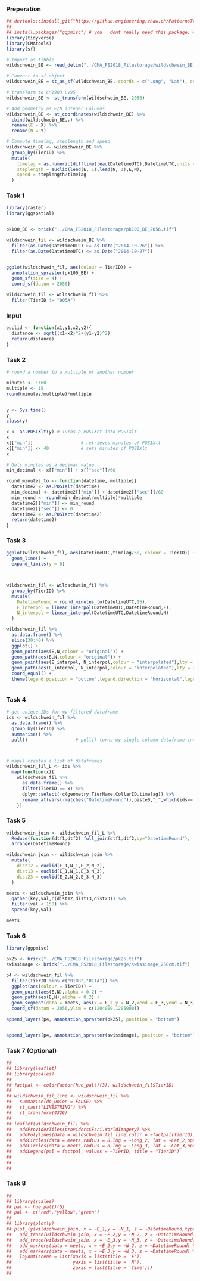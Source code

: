 ### Preperation
```r
## devtools::install_git("https://github.engineering.zhaw.ch/PatternsTrendsEnvironmentalData/CMAtools.git") # Reinstall this package, since we have a few updates
## 
## install.packages("ggpmisc") # you   dont really need this package. We just use it to add layers at specific positions
library(tidyverse)
library(CMAtools)
library(sf)

# Import as tibble
wildschwein_BE <- read_delim("../CMA_FS2018_Filestorage/wildschwein_BE.csv",",")

# Convert to sf-object
wildschwein_BE = st_as_sf(wildschwein_BE, coords = c("Long", "Lat"), crs = 4326,remove = FALSE)

# transform to CH1903 LV95
wildschwein_BE <- st_transform(wildschwein_BE, 2056)

# Add geometry as E/N integer Columns
wildschwein_BE <- st_coordinates(wildschwein_BE) %>%
  cbind(wildschwein_BE,.) %>%
  rename(E = X) %>%
  rename(N = Y)

# Compute timelag, steplength and speed
wildschwein_BE <- wildschwein_BE %>%
  group_by(TierID) %>%
  mutate(
    timelag = as.numeric(difftime(lead(DatetimeUTC),DatetimeUTC,units = "secs")),
    steplength = euclid(lead(E, 1),lead(N, 1),E,N),
    speed = steplength/timelag
  )

```
### Task 1
```r

library(raster)
library(ggspatial)


pk100_BE <- brick("../CMA_FS2018_Filestorage/pk100_BE_2056.tif")

wildschwein_fil <- wildschwein_BE %>%
  filter(as.Date(DatetimeUTC) >= as.Date("2014-10-26")) %>%
  filter(as.Date(DatetimeUTC) <= as.Date("2014-10-27"))


ggplot(wildschwein_fil, aes(colour = TierID)) +
  annotation_spraster(pk100_BE) +
  geom_sf(size = 4) +
  coord_sf(datum = 2056)

wildschwein_fil <- wildschwein_fil %>%
  filter(TierID != "005A")

```
### Input
```r

euclid <- function(x1,y1,x2,y2){
  distance <- sqrt((x1-x2)^2+(y1-y2)^2)
  return(distance)
}

```
### Task 2
```r

# round a number to a multiple of another number

minutes <- 1:60
multiple <- 15
round(minutes/multiple)*multiple


y <- Sys.time()
y
class(y)

x <- as.POSIXlt(y) # Turns a POSIXct into POSIXlt
x
x[["min"]]                  # retrieves minutes of POSIXlt
x[["min"]] <- 40            # sets minutes of POSIXlt
x

# Gets minutes as a decimal value
min_decimal <- x[["min"]] + x[["sec"]]/60

round_minutes_to <- function(datetime, multiple){
  datetime2 <- as.POSIXlt(datetime)
  min_decimal <- datetime2[["min"]] + datetime2[["sec"]]/60
  min_round <- round(min_decimal/multiple)*multiple
  datetime2[["min"]] <- min_round
  datetime2[["sec"]] <- 0
  datetime2 <- as.POSIXct(datetime2)
  return(datetime2)
}

```
### Task 3
```r
ggplot(wildschwein_fil, aes(DatetimeUTC,timelag/60, colour = TierID)) + 
  geom_line() + 
  expand_limits(y = 0)



wildschwein_fil <- wildschwein_fil %>%
  group_by(TierID) %>%
  mutate(
    DatetimeRound = round_minutes_to(DatetimeUTC,15),
    E_interpol = linear_interpol(DatetimeUTC,DatetimeRound,E),
    N_interpol = linear_interpol(DatetimeUTC,DatetimeRound,N)
  )

wildschwein_fil %>%
  as.data.frame() %>%
  slice(30:40) %>%
  ggplot() +
  geom_point(aes(E,N,colour = "original")) +
  geom_path(aes(E,N,colour = "original")) +
  geom_point(aes(E_interpol, N_interpol,colour = "interpolated"),lty = 2) +
  geom_path(aes(E_interpol, N_interpol,colour = "interpolated"),lty = 2) +
  coord_equal() +
  theme(legend.position = "bottom",legend.direction = "horizontal",legend.title = element_blank())



```
### Task 4
```r
# get unique IDs for my filtered dataframe
ids <- wildschwein_fil %>%
  as.data.frame() %>%
  group_by(TierID) %>%
  summarise() %>%
  pull()                  # pull() turns my single column dataframe into a vector



# map() creates a list of dataframes
wildschwein_fil_L <- ids %>%
  map(function(x){
    wildschwein_fil %>%
      as.data.frame() %>%
      filter(TierID == x) %>%
      dplyr::select(-c(geometry,TierName,CollarID,timelag)) %>%
      rename_at(vars(-matches("DatetimeRound")),paste0,"_",which(ids== x))
    })
```
### Task 5
```r

wildschwein_join <- wildschwein_fil_L %>%
  Reduce(function(dtf1,dtf2) full_join(dtf1,dtf2,by="DatetimeRound"), .) %>%
  arrange(DatetimeRound)

wildschwein_join <- wildschwein_join %>%
  mutate(
    dist12 = euclid(E_1,N_1,E_2,N_2),
    dist13 = euclid(E_1,N_1,E_3,N_3),
    dist23 = euclid(E_2,N_2,E_3,N_3)
  )

meets <- wildschwein_join %>%
  gather(key,val,c(dist12,dist13,dist23)) %>%
  filter(val < 150) %>%
  spread(key,val)

meets
```
### Task 6
```r

library(ggpmisc)

pk25 <- brick("../CMA_FS2018_Filestorage/pk25.tif")
swissimage <- brick("../CMA_FS2018_Filestorage/swissimage_250cm.tif")

p4 <- wildschwein_fil %>%
  filter(TierID %in% c("010B","011A")) %>%
  ggplot(aes(colour = TierID)) +
  geom_point(aes(E,N),alpha = 0.2) +
  geom_path(aes(E,N),alpha = 0.2) +
  geom_segment(data = meets, aes(x = E_2,y = N_2,xend = E_3,yend = N_3, colour = "Meet"),inherit.aes = F,lwd = 3,alpha = 0.4) +
  coord_sf(datum = 2056,ylim = c(1204000,1205000))

append_layers(p4, annotation_spraster(pk25), position = "bottom")


append_layers(p4, annotation_spraster(swissimage), position = "bottom")

```
### Task 7 (Optional)
```r
## 
## library(leaflet)
## library(scales)
## 
## factpal <- colorFactor(hue_pal()(3), wildschwein_fil$TierID)
## 
## wildschwein_fil_line <- wildschwein_fil %>%
##   summarise(do_union = FALSE) %>%
##   st_cast("LINESTRING") %>%
##   st_transform(4326)
## 
## leaflet(wildschwein_fil) %>%
##   addProviderTiles(providers$Esri.WorldImagery) %>%
##   addPolylines(data = wildschwein_fil_line,color = ~factpal(TierID)) %>%
##   addCircles(data = meets,radius = 8,lng = ~Long_2, lat = ~Lat_2,opacity = 0,fillOpacity = 1,fillColor = "blue") %>%
##   addCircles(data = meets,radius = 8,lng = ~Long_3, lat = ~Lat_3,opacity = 0,fillOpacity = 1,fillColor = "red") %>%
##   addLegend(pal = factpal, values = ~TierID, title = "TierID")
## 
## 
## 
```
### Task 8
```r
## 
## library(scales)
## pal <- hue_pal()(5)
## pal <- c("red","yellow","green")
## 
## library(plotly)
## plot_ly(wildschwein_join, x = ~E_1,y = ~N_1, z = ~DatetimeRound,type = "scatter3d", mode = "lines") %>%
##   add_trace(wildschwein_join, x = ~E_2,y = ~N_2, z = ~DatetimeRound) %>%
##   add_trace(wildschwein_join, x = ~E_3,y = ~N_3, z = ~DatetimeRound) %>%
##   add_markers(data = meets, x = ~E_2,y = ~N_2, z = ~DatetimeRound) %>%
##   add_markers(data = meets, x = ~E_3,y = ~N_3, z = ~DatetimeRound) %>%
##   layout(scene = list(xaxis = list(title = 'E'),
##                       yaxis = list(title = 'N'),
##                       zaxis = list(title = 'Time')))
## 
```
